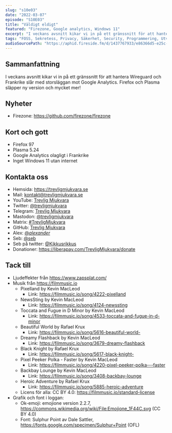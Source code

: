 ```yaml
---
slug: "s10e03"
date: "2022-03-07"
episode: "S10E03"
title: "Väldigt eldigt"
featured: "Firezone, Google analytics, Windows 11"
excerpt: "I veckans avsnitt kikar vi in på ett gränssnitt för att hantera Wireguard och Frankrike slår med storsläggan mot Google Analytics. Firefox och Plasma släpper ny version och mycket mer!"
tags: "FOSS, Sekretess, Privacy, Säkerhet, Security, Programmering, Utveckling, Mjukvara, Technology, Linux, Open Source, Firezone, Google, Wireguard,Firefox, Google Analytics, Plasma"
audioSourcePath: "https://aphid.fireside.fm/d/1437767933/e86366d5-e25c-4aab-9a13-33b7144ac160/cec4de4a-2cc2-410e-960f-a4f6cef79843.mp3"
---
```


## Sammanfattning
I veckans avsnitt kikar vi in på ett gränssnitt för att hantera Wireguard och Frankrike slår med storsläggan mot Google Analytics. Firefox och Plasma släpper ny version och mycket mer!

## Nyheter
- Firezone: https://github.com/firezone/firezone

## Kort och gott
- Firefox 97
- Plasma 5.24
- Google Analytics olagligt i Frankrike
- Inget Windows 11 utan internet

## Kontakta oss

- Hemsida: https://trevligmjukvara.se
- Mail: kontakt@trevligmjukvara.se
- YouTube: [Trevlig Mjukvara](https://www.youtube.com/channel/UCRVmpkj-XM6UhUCjGiL3hhQ)
- Twitter: [@trevligmjukvara](https://twitter.com/trevligmjukvara)
- Telegram: [Trevlig Mjukvara](https://t.me/trevligmjukvara)
- Mastodon: [@trevligmjukvara](https://fikaverse.club/@trevligmjukvara)
- Matrix: [#TrevligMjukvara](https://matrix.to/#/%23TrevligMjukvara:matrix.org)
- GitHub: [Trevlig Mjukvara](https://github.com/trevligmjukvara)
- Alex: [@_alexander_](https://mastodon.online/@_alexander_)
- Seb: [@seb](https://social.gelotte.dev/@seb)
- Seb på twitter: [@Kikkusrikkus](https://twitter.com/Kikkusrikkus)
- Donationer: https://liberapay.com/TrevligMjukvara/donate

## Tack till

- Ljudeffekter från https://www.zapsplat.com/
- Musik från https://filmmusic.io
  - Pixelland by Kevin MacLeod
    - Link: https://filmmusic.io/song/4222-pixelland
  - NewsSting by Kevin MacLeod
    - Link: https://filmmusic.io/song/4124-newssting
  - Toccata and Fugue in D Minor by Kevin MacLeod
    - Link: https://filmmusic.io/song/4533-toccata-and-fugue-in-d-minor
  - Beautiful World by Rafael Krux
    - Link: https://filmmusic.io/song/5616-beautiful-world-
  - Dreamy Flashback by Kevin MacLeod
    - Link: https://filmmusic.io/song/3679-dreamy-flashback
  - Black Knight by Rafael Krux
    - Link: https://filmmusic.io/song/5617-black-knight-
  - Pixel Peeker Polka - Faster by Kevin MacLeod
    - Link: https://filmmusic.io/song/4220-pixel-peeker-polka---faster
  - Backbay Lounge by Kevin MacLeod
    - Link: https://filmmusic.io/song/3408-backbay-lounge
  - Heroic Adventure by Rafael Krux
    - Link: https://filmmusic.io/song/5885-heroic-adventure
  - Licens för alla: CC BY 4.0: https://filmmusic.io/standard-license
- Grafik och font i loggan:
  - Ok-emoji: emojione version 2.2.7, https://commons.wikimedia.org/wiki/File:Emojione_1F44C.svg (CC BY 4.0)
  - Font: Sulphur Point av Dale Sattler, https://fonts.google.com/specimen/Sulphur+Point (OFL)

